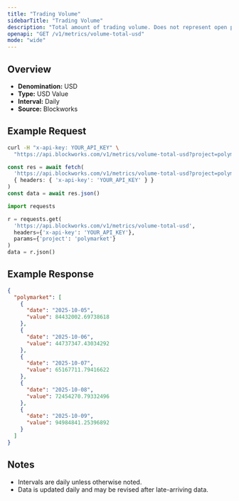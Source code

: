 ```yaml
---
title: "Trading Volume"
sidebarTitle: "Trading Volume"
description: "Total amount of trading volume. Does not represent open positions"
openapi: "GET /v1/metrics/volume-total-usd"
mode: "wide"
---
```


## Overview

- **Denomination:** USD
- **Type:** USD Value
- **Interval:** Daily
- **Source:** Blockworks

## Example Request

<CodeGroup>

```bash cURL
curl -H "x-api-key: YOUR_API_KEY" \
  "https://api.blockworks.com/v1/metrics/volume-total-usd?project=polymarket"
```

```typescript TypeScript
const res = await fetch(
  'https://api.blockworks.com/v1/metrics/volume-total-usd?project=polymarket',
  { headers: { 'x-api-key': 'YOUR_API_KEY' } }
)
const data = await res.json()
```

```python Python
import requests

r = requests.get(
  'https://api.blockworks.com/v1/metrics/volume-total-usd',
  headers={'x-api-key': 'YOUR_API_KEY'},
  params={'project': 'polymarket'}
)
data = r.json()
```

</CodeGroup>

## Example Response

```json
{
  "polymarket": [
    {
      "date": "2025-10-05",
      "value": 84432002.69738618
    },
    {
      "date": "2025-10-06",
      "value": 44737347.43034292
    },
    {
      "date": "2025-10-07",
      "value": 65167711.79416622
    },
    {
      "date": "2025-10-08",
      "value": 72454270.79332496
    },
    {
      "date": "2025-10-09",
      "value": 94984841.25396892
    }
  ]
}
```

## Notes
- Intervals are daily unless otherwise noted.
- Data is updated daily and may be revised after late-arriving data.